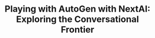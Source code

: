 ---
title: 'Playing with AutoGen with NextAI: Exploring the Conversational Frontier'
description: 'Description of your new file.'
---